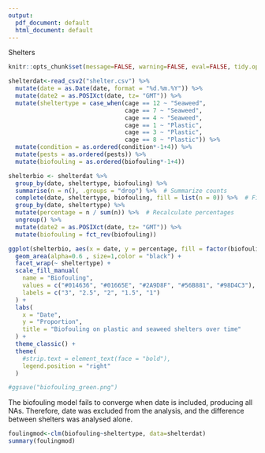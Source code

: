 ```yaml
---
output:
  pdf_document: default
  html_document: default
---
```

Shelters

```r
knitr::opts_chunk$set(message=FALSE, warning=FALSE, eval=FALSE, tidy.opts=list(width.cutoff=20), tidy=TRUE, wrap=TRUE)

```

```r
shelterdat<-read_csv2("shelter.csv") %>% 
  mutate(date = as.Date(date, format = "%d.%m.%Y")) %>% 
  mutate(date2 = as.POSIXct(date, tz= "GMT")) %>% 
  mutate(sheltertype = case_when(cage == 12 ~ "Seaweed",
                                 cage == 7 ~ "Seaweed",
                                 cage == 4 ~ "Seaweed",
                                 cage == 1 ~ "Plastic",
                                 cage == 3 ~ "Plastic",
                                 cage == 8 ~ "Plastic")) %>% 
  mutate(condition = as.ordered(condition*-1+4)) %>% 
  mutate(pests = as.ordered(pests)) %>%
  mutate(biofouling = as.ordered(biofouling*-1+4)) 
```

```r
shelterbio <- shelterdat %>%
  group_by(date, sheltertype, biofouling) %>%
  summarise(n = n(), .groups = "drop") %>%  # Summarize counts
  complete(date, sheltertype, biofouling, fill = list(n = 0)) %>%  # Fill missing levels
  group_by(date, sheltertype) %>% 
  mutate(percentage = n / sum(n)) %>%  # Recalculate percentages
  ungroup() %>% 
  mutate(date2 = as.POSIXct(date, tz= "GMT")) %>%
  mutate(biofouling = fct_rev(biofouling))
```

```r
ggplot(shelterbio, aes(x = date, y = percentage, fill = factor(biofouling))) +
  geom_area(alpha=0.6 , size=1,color = "black") +
  facet_wrap(~ sheltertype) +
  scale_fill_manual(
    name = "Biofouling",
    values = c("#014636", "#01665E", "#2A9D8F", "#56B881", "#98D4C3"),
    labels = c("3", "2.5", "2", "1.5", "1")
  ) +
  labs(
    x = "Date",
    y = "Proportion",
    title = "Biofouling on plastic and seaweed shelters over time"
  ) +
  theme_classic() +
  theme(
    #strip.text = element_text(face = "bold"),
    legend.position = "right"
  )

#ggsave("biofouling_green.png")

```

The biofouling model fails to converge when date is included, producing all NAs. Therefore, date was excluded from the analysis, and the difference between shelters was analysed alone.
```r
foulingmod<-clm(biofouling~sheltertype, data=shelterdat)
summary(foulingmod)
```
